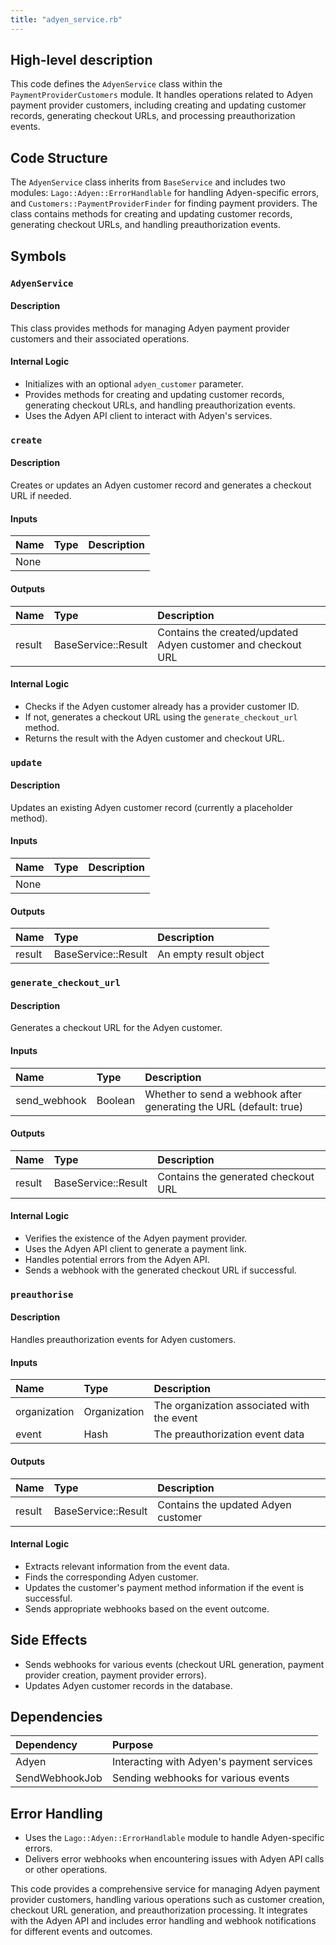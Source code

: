 ```yaml
---
title: "adyen_service.rb"
---
```


## High-level description
This code defines the `AdyenService` class within the `PaymentProviderCustomers` module. It handles operations related to Adyen payment provider customers, including creating and updating customer records, generating checkout URLs, and processing preauthorization events.

## Code Structure
The `AdyenService` class inherits from `BaseService` and includes two modules: `Lago::Adyen::ErrorHandlable` for handling Adyen-specific errors, and `Customers::PaymentProviderFinder` for finding payment providers. The class contains methods for creating and updating customer records, generating checkout URLs, and handling preauthorization events.

## Symbols

### `AdyenService`
#### Description
This class provides methods for managing Adyen payment provider customers and their associated operations.

#### Internal Logic
- Initializes with an optional `adyen_customer` parameter.
- Provides methods for creating and updating customer records, generating checkout URLs, and handling preauthorization events.
- Uses the Adyen API client to interact with Adyen's services.

### `create`
#### Description
Creates or updates an Adyen customer record and generates a checkout URL if needed.

#### Inputs
| Name | Type | Description |
|:-----|:-----|:------------|
| None | | |

#### Outputs
| Name | Type | Description |
|:-----|:-----|:------------|
| result | BaseService::Result | Contains the created/updated Adyen customer and checkout URL |

#### Internal Logic
- Checks if the Adyen customer already has a provider customer ID.
- If not, generates a checkout URL using the `generate_checkout_url` method.
- Returns the result with the Adyen customer and checkout URL.

### `update`
#### Description
Updates an existing Adyen customer record (currently a placeholder method).

#### Inputs
| Name | Type | Description |
|:-----|:-----|:------------|
| None | | |

#### Outputs
| Name | Type | Description |
|:-----|:-----|:------------|
| result | BaseService::Result | An empty result object |

### `generate_checkout_url`
#### Description
Generates a checkout URL for the Adyen customer.

#### Inputs
| Name | Type | Description |
|:-----|:-----|:------------|
| send_webhook | Boolean | Whether to send a webhook after generating the URL (default: true) |

#### Outputs
| Name | Type | Description |
|:-----|:-----|:------------|
| result | BaseService::Result | Contains the generated checkout URL |

#### Internal Logic
- Verifies the existence of the Adyen payment provider.
- Uses the Adyen API client to generate a payment link.
- Handles potential errors from the Adyen API.
- Sends a webhook with the generated checkout URL if successful.

### `preauthorise`
#### Description
Handles preauthorization events for Adyen customers.

#### Inputs
| Name | Type | Description |
|:-----|:-----|:------------|
| organization | Organization | The organization associated with the event |
| event | Hash | The preauthorization event data |

#### Outputs
| Name | Type | Description |
|:-----|:-----|:------------|
| result | BaseService::Result | Contains the updated Adyen customer |

#### Internal Logic
- Extracts relevant information from the event data.
- Finds the corresponding Adyen customer.
- Updates the customer's payment method information if the event is successful.
- Sends appropriate webhooks based on the event outcome.

## Side Effects
- Sends webhooks for various events (checkout URL generation, payment provider creation, payment provider errors).
- Updates Adyen customer records in the database.

## Dependencies
| Dependency | Purpose |
|:-----------|:--------|
| Adyen | Interacting with Adyen's payment services |
| SendWebhookJob | Sending webhooks for various events |

## Error Handling
- Uses the `Lago::Adyen::ErrorHandlable` module to handle Adyen-specific errors.
- Delivers error webhooks when encountering issues with Adyen API calls or other operations.

This code provides a comprehensive service for managing Adyen payment provider customers, handling various operations such as customer creation, checkout URL generation, and preauthorization processing. It integrates with the Adyen API and includes error handling and webhook notifications for different events and outcomes.